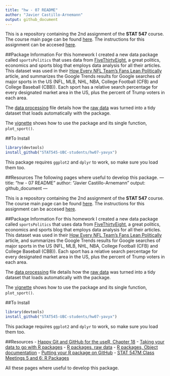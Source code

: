 ```yaml
---
title: "hw - 07 README"
author: "Javier Castillo-Arnemann"
output: github_document
---
```


This is a repository containing the 2nd assignment of the **STAT 547** course. The course main page can be found [here](http://stat545.com/Classroom). The instructions for this assignment can be accesed [here](http://stat545.com/Classroom/assignments/hw07/hw07.html).


##Package Information
For this homework I created a new data package called `sportsPolitics` that uses data from [FiveThirtyEight](https://fivethirtyeight.com/), a great politics, economics and sports blog that employs data analysis for all their articles. This dataset was used in their [How Every NFL Team's Fans Lean Politically](https://fivethirtyeight.com/features/how-every-nfl-teams-fans-lean-politically/) article, and summarizes the Google Trends results for Google searches of major sports in the US (NFL, MLB, NHL, NBA, College Football (CFB) and College Baseball (CBB)). Each sport has a relative search percentage for every designated market area in the US, plus the percent of Trump voters in each area.

The [data processing](https://github.com/STAT545-UBC-students/hw07-yavyx/blob/master/data-raw/data_processing.md) file details how the [raw data](https://github.com/STAT545-UBC-students/hw07-yavyx/blob/master/data-raw/NFL_fandom_data-google_trends.csv) was turned into a tidy dataset that loads automatically with the package.

The [vignette](https://github.com/STAT545-UBC-students/hw07-yavyx/blob/master/vignettes/using_sportspolitics.Rmd) shows how to use the package and its single function, `plot_sport()`.

##To Install
```r
library(devtools)
install_github("STAT545-UBC-students/hw07-yavyx")
```

This package requires `ggplot2` and `dplyr` to work, so make sure you load them too.

##Resources
The following pages where useful to develop this package.
---
title: "hw - 07 README"
author: "Javier Castillo-Arnemann"
output: github_document
---

This is a repository containing the 2nd assignment of the **STAT 547** course. The course main page can be found [here](http://stat545.com/Classroom). The instructions for this assignment can be accesed [here](http://stat545.com/Classroom/assignments/hw07/hw07.html).


##Package Information
For this homework I created a new data package called `sportsPolitics` that uses data from [FiveThirtyEight](https://fivethirtyeight.com/), a great politics, economics and sports blog that employs data analysis for all their articles. This dataset was used in their [How Every NFL Team's Fans Lean Politically](https://fivethirtyeight.com/features/how-every-nfl-teams-fans-lean-politically/) article, and summarizes the Google Trends results for Google searches of major sports in the US (NFL, MLB, NHL, NBA, College Football (CFB) and College Baseball (CBB)). Each sport has a relative search percentage for every designated market area in the US, plus the percent of Trump voters in each area.

The [data processing](https://github.com/STAT545-UBC-students/hw07-yavyx/blob/master/data-raw/data_processing.md) file details how the [raw data](https://github.com/STAT545-UBC-students/hw07-yavyx/blob/master/data-raw/NFL_fandom_data-google_trends.csv) was turned into a tidy dataset that loads automatically with the package.

The [vignette](https://github.com/STAT545-UBC-students/hw07-yavyx/blob/master/vignettes/using_sportspolitics.Rmd) shows how to use the package and its single function, `plot_sport()`.

##To Install
```r
library(devtools)
install_github("STAT545-UBC-students/hw07-yavyx")
```

This package requires `ggplot2` and `dplyr` to work, so make sure you load them too.

##Resources
- [Happy Git and GitHub for the useR, Chapter 18](http://happygitwithr.com/existing-github-last.html#connect-to-github)
- [Taking your data to go with R packages](http://www.davekleinschmidt.com/r-packages/)
- [R packages, raw data](http://r-pkgs.had.co.nz/data.html#data-extdata)
- [R packages, Object documentation](http://r-pkgs.had.co.nz/man.html)
- [Putting your R package on GitHub](http://kbroman.org/pkg_primer/pages/github.html)
- [STAT 547M Class Meetings 5 and 6: R Packages](http://stat545.com/Classroom/notes/cm105.nb.html#7_documentation_and_testing)

All these pages where useful to develop this package.
